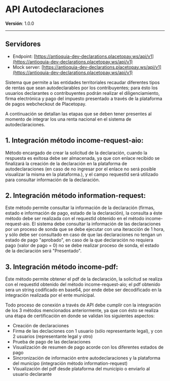 <MissingTranslationBanner />

# API Autodeclaraciones
**Versión**: 1.0.0

---

## Servidores
  - Endpoint: [https://antioquia-dev-declarations.placetopay.ws/api/v1](https://antioquia-dev-declarations.placetopay.ws/api/v1)
  - Mock server: [https://antioquia-dev-declarations.placetopay.ws/api/v1](https://antioquia-dev-declarations.placetopay.ws/api/v1)

Sistema que permite a las entidades territoriales recaudar diferentes tipos de rentas que sean autodeclarables por los contribuyentes; para ésto los usuarios declarantes o contribuyentes podrán realizar el diligenciamiento, firma electrónica y pago del impuesto presentado a través de la plataforma de pagos webcheckout de Placetopay.

A continuación se detallan las etapas que se deben tener presentes al momento de integrar los una renta nacional en el sistema de autodeclaraciones.

## 1. Integración método income-request-aio:
Método encargado de crear la solicitud de la declaración, cuando la respuesta es exitosa debe ser almacenada, ya que con enlace recibido se finalizará la creación de la declaración en la plataforma de autodeclaraciones (en caso de no ingresar por el enlace no será posible visualizar la misma en la plataforma.), y el campo requestId será utilizado para consultar información de la declaración.

## 2. Integración método information-request:
Este método permite consultar la información de la declaración (firmas, estado e información de pago, estado de la declaración), la consulta a éste método debe ser realizada con el requestId obtenido en el método income-request-aio. El sistema debe consultar la información de las declaraciones por un proceso de sonda que se debe ejecutar con una iteracción de 1 hora, y sólo debe ser consultado en caso de que las declaraciones no tengan un estado de pago "aprobado", en caso de la que declaración no requiera pago (valor de pago = 0) no se debe realizar proceso de sonda, el estado de la declaración será "Presentado".

## 3. Integración método income-pdf:
Éste método permite obtener el pdf de la declaración, la solicitud se realiza con el requestId obtenido del método income-request-aio; el pdf obtenido sera un string codificado en base64, por ende debe ser decodificado en la integración realizada por el ente municipal.

<Note>
Todo proceso de conexión a través de API debe cumplir con la integración de los 3 métodos mencionados anteriormente, ya que con ésto se realiza una étapa de certificación en donde se validan los siguientes aspectos:

* Creación de declaraciones
* Firma de las declaciones con 1 usuario (sólo representante legal), y con 2 usuarios (representante legal y otro)
* Prueba de pago de las declaraciones
* Visualización de resumen de pago acorde con los diferentes estados de pago
* Sincronización de información entre autodeclaraciones y la plataforma del municipo (integración método information-request)
* Visualización del pdf desde plataforma del municipio o enviarlo al usuario declarante
</Note>
